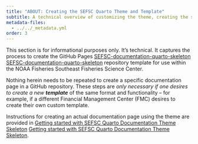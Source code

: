 ```yaml
---
title: "ABOUT: Creating the SEFSC Quarto Theme and Template"
subtitle: A technical overview of customizing the theme, creating the skeleton template, and merging the two together
metadata-files:
  - ../../_metadata.yml
order: 3
---
```


This section is for informational purposes only. It's technical. It captures the process to create the GitHub Pages [SEFSC-documentation-quarto-skeleton]({{< meta website.site-url >}}) [SEFSC-documentation-quarto-skeleton](../../index) repository template for use within the NOAA Fisheries Southeast Fisheries Science Center.

Nothing herein needs to be repeated to create a specific documentation page in a GitHub repository. These steps are *only necessary if one desires to create a new **template*** of the same format and functionality – for example, if a different Financial Management Center (FMC) desires to create their own custom template.

Instructions for creating an actual documentation page using the theme are provided in [Getting started with SEFSC Quarto Documentation Theme Skeleton]({{< meta website.site-url >}}/content/howto/setup.html) [Getting started with SEFSC Quarto Documentation Theme Skeleton](../howto/setup).